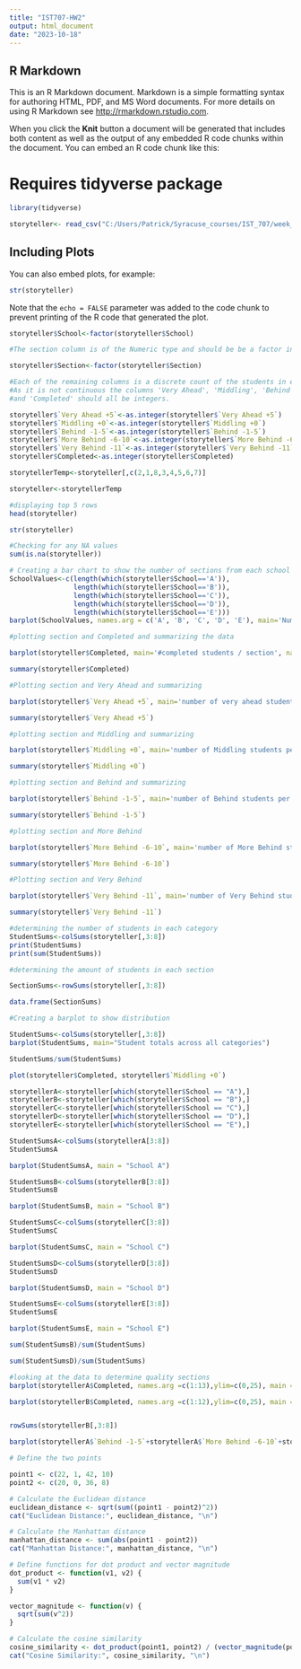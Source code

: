 ---
title: "IST707-HW2"
output: html_document
date: "2023-10-18"
---


## R Markdown

This is an R Markdown document. Markdown is a simple formatting syntax for authoring HTML, PDF, and MS Word documents. For more details on using R Markdown see <http://rmarkdown.rstudio.com>.

When you click the **Knit** button a document will be generated that includes both content as well as the output of any embedded R code chunks within the document. You can embed an R code chunk like this:

# Requires tidyverse package


```{r cars}
library(tidyverse)

storyteller<- read_csv("C:/Users/Patrick/Syracuse_courses/IST_707/week_3/data-storyteller.csv", na = c(""))
```

## Including Plots

You can also embed plots, for example:

```{r pressure, echo=FALSE}
str(storyteller)
```

Note that the `echo = FALSE` parameter was added to the code chunk to prevent printing of the R code that generated the plot.
```{r}
storyteller$School<-factor(storyteller$School)

#The section column is of the Numeric type and should be be a factor instead

storyteller$Section<-factor(storyteller$Section)

#Each of the remaining columns is a discrete count of the students in each category.
#As it is not continuous the columns 'Very Ahead', 'Middling', 'Behind', 'More behind', 'Very behind'
#and 'Completed' should all be integers.

storyteller$`Very Ahead +5`<-as.integer(storyteller$`Very Ahead +5`)
storyteller$`Middling +0`<-as.integer(storyteller$`Middling +0`)
storyteller$`Behind -1-5`<-as.integer(storyteller$`Behind -1-5`)
storyteller$`More Behind -6-10`<-as.integer(storyteller$`More Behind -6-10`)
storyteller$`Very Behind -11`<-as.integer(storyteller$`Very Behind -11`)
storyteller$Completed<-as.integer(storyteller$Completed)
```


```{r}
storytellerTemp<-storyteller[,c(2,1,8,3,4,5,6,7)]

storyteller<-storytellerTemp

#displaying top 5 rows
head(storyteller)
```


```{r}
str(storyteller)
```


```{r}
#Checking for any NA values
sum(is.na(storyteller))
```


```{r}
# Creating a bar chart to show the number of sections from each school
SchoolValues<-c(length(which(storyteller$School=='A')), 
                length(which(storyteller$School=='B')), 
                length(which(storyteller$School=='C')), 
                length(which(storyteller$School=='D')), 
                length(which(storyteller$School=='E')))
barplot(SchoolValues, names.arg = c('A', 'B', 'C', 'D', 'E'), main='Number of sections Per School')
```


```{r}
#plotting section and Completed and summarizing the data

barplot(storyteller$Completed, main='#completed students / section', names.arg = c(1:30))
```


```{r}
summary(storyteller$Completed)
```


```{r}
#Plotting section and Very Ahead and summarizing

barplot(storyteller$`Very Ahead +5`, main='number of very ahead students per section', names.arg = c(1:30))
```


```{r}
summary(storyteller$`Very Ahead +5`)
```


```{r}
#plotting section and Middling and summarizing

barplot(storyteller$`Middling +0`, main='number of Middling students per section', names.arg = c(1:30))
```


```{r}
summary(storyteller$`Middling +0`)
```


```{r}
#plotting section and Behind and summarizing

barplot(storyteller$`Behind -1-5`, main='number of Behind students per section', names.arg = c(1:30))
```


```{r}
summary(storyteller$`Behind -1-5`)
```


```{r}
#plotting section and More Behind

barplot(storyteller$`More Behind -6-10`, main='number of More Behind students per section', names.arg = c(1:30))
```


```{r}
summary(storyteller$`More Behind -6-10`)
```


```{r}
#Plotting section and Very Behind

barplot(storyteller$`Very Behind -11`, main='number of Very Behind students per section', names.arg = c(1:30))
```


```{r}
summary(storyteller$`Very Behind -11`)
```


```{r}
#determining the number of students in each category
StudentSums<-colSums(storyteller[,3:8])
print(StudentSums)
print(sum(StudentSums))
```


```{r}
#determining the amount of students in each section

SectionSums<-rowSums(storyteller[,3:8])

data.frame(SectionSums)
```


```{r}
#Creating a barplot to show distribution

StudentSums<-colSums(storyteller[,3:8])
barplot(StudentSums, main="Student totals across all categories")
```


```{r}
StudentSums/sum(StudentSums)
```


```{r}
plot(storyteller$Completed, storyteller$`Middling +0`)
```


```{r}
storytellerA<-storyteller[which(storyteller$School == "A"),]
storytellerB<-storyteller[which(storyteller$School == "B"),]
storytellerC<-storyteller[which(storyteller$School == "C"),]
storytellerD<-storyteller[which(storyteller$School == "D"),]
storytellerE<-storyteller[which(storyteller$School == "E"),]

StudentSumsA<-colSums(storytellerA[3:8])
StudentSumsA
```


```{r}
barplot(StudentSumsA, main = "School A")
```


```{r}
StudentSumsB<-colSums(storytellerB[3:8])
StudentSumsB
```


```{r}
barplot(StudentSumsB, main = "School B")
```


```{r}
StudentSumsC<-colSums(storytellerC[3:8])
StudentSumsC
```


```{r}
barplot(StudentSumsC, main = "School C")
```


```{r}
StudentSumsD<-colSums(storytellerD[3:8])
StudentSumsD
```


```{r}
barplot(StudentSumsD, main = "School D")
```


```{r}
StudentSumsE<-colSums(storytellerE[3:8])
StudentSumsE
```


```{r}
barplot(StudentSumsE, main = "School E")
```


```{r}
sum(StudentSumsB)/sum(StudentSums)
```


```{r}
sum(StudentSumsD)/sum(StudentSums)
```


```{r}
#looking at the data to determine quality sections
barplot(storytellerA$Completed, names.arg =c(1:13),ylim=c(0,25), main = "School A Students Completed by Section")
```


```{r}
barplot(storytellerB$Completed, names.arg =c(1:12),ylim=c(0,25), main = "Students Completed by Section")
```


```{r}
```


```{r}
rowSums(storytellerB[,3:8])
```


```{r}
barplot(storytellerA$`Behind -1-5`+storytellerA$`More Behind -6-10`+storytellerA$`Very Behind -11`, names.arg =c(1:13), ylim=c(0,70), main = "School A Students Behind by Section")
```


```{r}
# Define the two points
```


```{r}
point1 <- c(22, 1, 42, 10)
point2 <- c(20, 0, 36, 8)

# Calculate the Euclidean distance
euclidean_distance <- sqrt(sum((point1 - point2)^2))
cat("Euclidean Distance:", euclidean_distance, "\n")
```


```{r}
# Calculate the Manhattan distance
manhattan_distance <- sum(abs(point1 - point2))
cat("Manhattan Distance:", manhattan_distance, "\n")
```


```{r}
# Define functions for dot product and vector magnitude
dot_product <- function(v1, v2) {
  sum(v1 * v2)
}

vector_magnitude <- function(v) {
  sqrt(sum(v^2))
}

# Calculate the cosine similarity
cosine_similarity <- dot_product(point1, point2) / (vector_magnitude(point1) * vector_magnitude(point2))
cat("Cosine Similarity:", cosine_similarity, "\n")

```
